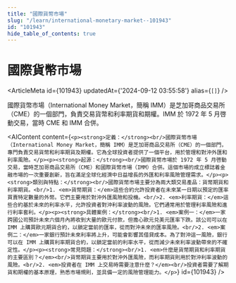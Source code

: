 ```yaml
---
title: "國際貨幣市場"
slug: "/learn/international-monetary-market--101943"
id: "101943"
hide_table_of_contents: true
---
```



# 國際貨幣市場

<ArticleMeta id={101943} updatedAt={'2024-09-12 03:55:58'} alias={`[]`} />
<div className='border-solid border-b border-t-0 my-4 border-[var(--ifm-color-gray-300)]' />

國際貨幣市場（International Money Market，簡稱 IMM）是芝加哥商品交易所（CME）的一個部門，負責交易貨幣和利率期貨和期權。IMM 於 1972 年 5 月啓動交易，當時 CME 和 IMM 合併。

<AIContent content={`<p><strong>定義：</strong><br/>國際貨幣市場（International Money Market，簡稱 IMM）是芝加哥商品交易所（CME）的一個部門，專門負責交易貨幣和利率期貨及期權。它為全球投資者提供了一個平台，用於管理和對沖外匯和利率風險。</p><p><strong>起源：</strong><br/>國際貨幣市場於 1972 年 5 月啓動交易，當時芝加哥商品交易所（CME）和國際貨幣市場（IMM）合併。這個市場的成立標誌着金融市場的一次重要創新，旨在滿足全球化經濟中日益增長的外匯和利率風險管理需求。</p><p><strong>類別與特點：</strong><br/>國際貨幣市場主要分為兩大類交易產品：貨幣期貨和利率期貨。<br/>1. <em>貨幣期貨：</em>這些合約允許投資者在未來某一日期以預定的匯率買賣特定數量的外幣。它們主要用於對沖外匯風險和投機。<br/>2. <em>利率期貨：</em>這些合約基於未來的利率水平，允許投資者對沖利率波動的風險。它們通常用於管理利率風險和進行利率套利。</p><p><strong>具體案例：</strong><br/>1. <em>案例一：</em>一家跨國公司預計未來六個月內將收到大量的歐元付款，但擔心歐元兑美元匯率下跌。該公司可以在 IMM 上購買歐元期貨合約，以鎖定當前的匯率，從而對沖未來的匯率風險。<br/>2. <em>案例二：</em>一家銀行預計未來利率將上升，可能會影響其借貸成本。為了對沖這一風險，銀行可以在 IMM 上購買利率期貨合約，以鎖定當前的利率水平，從而減少未來利率波動帶來的不確定性。</p><p><strong>常見問題：</strong><br/>1. <em>什麼是貨幣期貨和利率期貨的主要區別？</em><br/>貨幣期貨主要用於對沖外匯風險，而利率期貨則用於對沖利率波動的風險。<br/>2. <em>投資者在 IMM 上交易時需要注意什麼？</em><br/>投資者需要了解期貨和期權的基本原理，熟悉市場規則，並具備一定的風險管理能力。</p>`} id={101943} />
